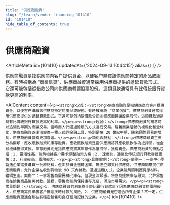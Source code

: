 ```yaml
---
title: "供應商融資"
slug: "/learn/vendor-financing-101410"
id: "101410"
hide_table_of_contents: true
---
```



# 供應商融資

<ArticleMeta id={101410} updatedAt={'2024-09-13 10:44:15'} alias={`[]`} />
<div className='border-solid border-b border-t-0 my-4 border-[var(--ifm-color-gray-300)]' />

供應商融資是指供應商向客户提供資金，以便客户購買該供應商特定的產品或服務。有時被稱為 “商業信貸”，供應商融資通常採用供應商提供的遞延貸款形式。它還可能包括從借款公司向供應商轉讓股票股份。這類貸款通常具有比傳統銀行貸款更高的利率。

<AIContent content={`<p><strong>定義：</strong>供應商融資是指供應商向客户提供資金，以便客户購買該供應商特定的產品或服務。有時被稱為 “商業信貸”，供應商融資通常採用供應商提供的遞延貸款形式。它還可能包括從借款公司向供應商轉讓股票股份。這類貸款通常具有比傳統銀行貸款更高的利率。</p><p><strong>起源：</strong>供應商融資的概念可以追溯到早期的商業交易，當時商人們通過賒賬的方式進行交易。隨着商業活動的複雜化和全球化，供應商融資逐漸演變為一種正式的金融工具，特別是在 20 世紀中期，隨着國際貿易的增長，供應商融資變得更加普遍。</p><p><strong>類別與特點：</strong>供應商融資主要分為兩類：應收賬款融資和庫存融資。應收賬款融資是指供應商將其應收賬款作為抵押品，從金融機構獲得貸款。庫存融資則是指供應商將其庫存作為抵押品，獲得資金。供應商融資的特點包括：1. 靈活性高，能夠根據客户需求調整融資方案；2. 速度快，通常比傳統銀行貸款審批更快；3. 利率較高，風險較大。</p><p><strong>具體案例：</strong>案例一：一家中小型製造企業需要購買一批原材料，但由於資金週轉困難，無法立即支付供應商。供應商同意提供供應商融資，允許企業在收到貨物後 90 天內付款。通過這種方式，企業能夠順利獲得原材料，繼續生產。案例二：一家零售商需要補充庫存，但現金流緊張。供應商提供庫存融資，允許零售商在銷售商品後再付款。這樣，零售商能夠保持庫存充足，滿足市場需求。</p><p><strong>常見問題：</strong>1. 供應商融資的利率為什麼比銀行貸款高？因為供應商融資的風險較大，供應商需要承擔客户無法按時付款的風險。2. 供應商融資是否適合所有企業？不一定，供應商融資更適合那些有穩定銷售和良好信用記錄的企業。</p>`} id={101410} />
